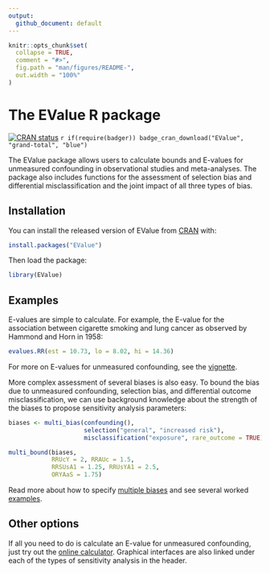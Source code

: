 ```yaml
---
output: 
  github_document: default
---
```


<!-- README.md is generated from README.Rmd. Please edit that file -->

```r
knitr::opts_chunk$set(
  collapse = TRUE,
  comment = "#>",
  fig.path = "man/figures/README-",
  out.width = "100%"
)
```

# The EValue R package

<!-- badges: start -->
[![CRAN status](https://www.r-pkg.org/badges/version/EValue)](https://CRAN.R-project.org/package=EValue) `r if(require(badger)) badge_cran_download("EValue", "grand-total", "blue")`
<!-- badges: end -->

The EValue package allows users to calculate bounds and E-values for unmeasured confounding in observational studies and meta-analyses. The package also includes functions for the assessment of selection bias and differential misclassification and the joint impact of all three types of bias. 

## Installation

You can install the released version of EValue from [CRAN](https://CRAN.R-project.org) with:

``` r
install.packages("EValue")
```

Then load the package:
```r
library(EValue)
```

## Examples

E-values are simple to calculate. For example, the E-value for the association between cigarette smoking and lung cancer as observed by Hammond and Horn in 1958:

```r
evalues.RR(est = 10.73, lo = 8.02, hi = 14.36)
```

For more on E-values for unmeasured confounding, see the [vignette](https://cran.r-project.org/package=EValue/vignettes/unmeasured-confounding.html).

More complex assessment of several biases is also easy. To bound the bias due to unmeasured confounding, selection bias, and differential outcome misclassification, we can use background knowledge about the strength of the biases to propose sensitivity analysis parameters:

```r
biases <- multi_bias(confounding(),
                     selection("general", "increased risk"),
                     misclassification("exposure", rare_outcome = TRUE))

multi_bound(biases,
            RRUcY = 2, RRAUc = 1.5,
            RRSUsA1 = 1.25, RRUsYA1 = 2.5,
            ORYAaS = 1.75)
```
Read more about how to specify [multiple biases](https://cran.r-project.org/package=EValue/vignettes/multiple-bias.html) and see several worked [examples](https://cran.r-project.org/package=EValue/vignettes/multiple-bias-examples.html).

## Other options

If all you need to do is calculate an E-value for unmeasured confounding, just try out the [online calculator](https://www.evalue-calculator.com). Graphical interfaces are also linked under each of the types of sensitivity analysis in the header.